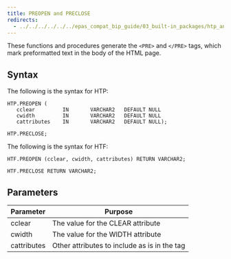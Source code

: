 ```yaml
---
title: PREOPEN and PRECLOSE
redirects:
  - ../../../../../../epas_compat_bip_guide/03_built-in_packages/htp_and_htf/preopen_and_preclose #generated for docs/epas/reorg-role-use-case-mode
---
```


These functions and procedures generate the `<PRE>` and `</PRE>` tags, which mark preformatted text in the body of the HTML page.

## Syntax

The following is the syntax for HTP:

```
HTP.PREOPEN (
   cclear         IN       VARCHAR2   DEFAULT NULL
   cwidth         IN       VARCHAR2   DEFAULT NULL
   cattributes    IN       VARCHAR2   DEFAULT NULL);

HTP.PRECLOSE;
```

The following is the syntax for HTF:

```
HTF.PREOPEN (cclear, cwidth, cattributes) RETURN VARCHAR2;

HTF.PRECLOSE RETURN VARCHAR2;
```

## Parameters

| Parameter | Purpose  |
| --------- | -------- |
| cclear | The value for the CLEAR attribute |
| cwidth | The value for the WIDTH attribute |
| cattributes | Other attributes to include as is in the tag |
